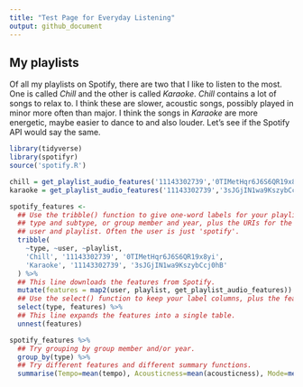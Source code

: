 ```yaml
---
title: "Test Page for Everyday Listening"
output: github_document
---
```


## My playlists

Of all my playlists on Spotify, there are two that I like to listen to the most. One is called *Chill* and the other is called *Karaoke*. *Chill* contains a lot of songs to relax to. I think these are slower, acoustic songs, possibly played in minor more often than major. I think the songs in *Karaoke* are more energetic, maybe easier to dance to and also louder. Let's see if the Spotify API would say the same.

```r
library(tidyverse)
library(spotifyr)
source('spotify.R')
```

```r
chill = get_playlist_audio_features('11143302739','0TIMetHqr6J6S6QR19x8yi') 
karaoke = get_playlist_audio_features('11143302739','3sJGjIN1wa9KszybCcj0hB') 

spotify_features <-
  ## Use the tribble() function to give one-word labels for your playlists, e.g.,
  ## type and subtype, or group member and year, plus the URIs for the Spotify
  ## user and playlist. Often the user is just 'spotify'.
  tribble(
    ~type, ~user, ~playlist,
    'Chill', '11143302739', '0TIMetHqr6J6S6QR19x8yi',
    'Karaoke', '11143302739', '3sJGjIN1wa9KszybCcj0hB'
  ) %>% 
  ## This line downloads the features from Spotify.
  mutate(features = map2(user, playlist, get_playlist_audio_features)) %>% 
  ## Use the select() function to keep your label columns, plus the features.
  select(type, features) %>% 
  ## This line expands the features into a single table.
  unnest(features)
```

```r
spotify_features %>% 
  ## Try grouping by group member and/or year.
  group_by(type) %>% 
  ## Try different features and different summary functions.
  summarise(Tempo=mean(tempo), Acousticness=mean(acousticness), Mode=mean(mode), Energy=mean(energy), Danceability=mean(danceability), Loudness=mean(loudness))
```


